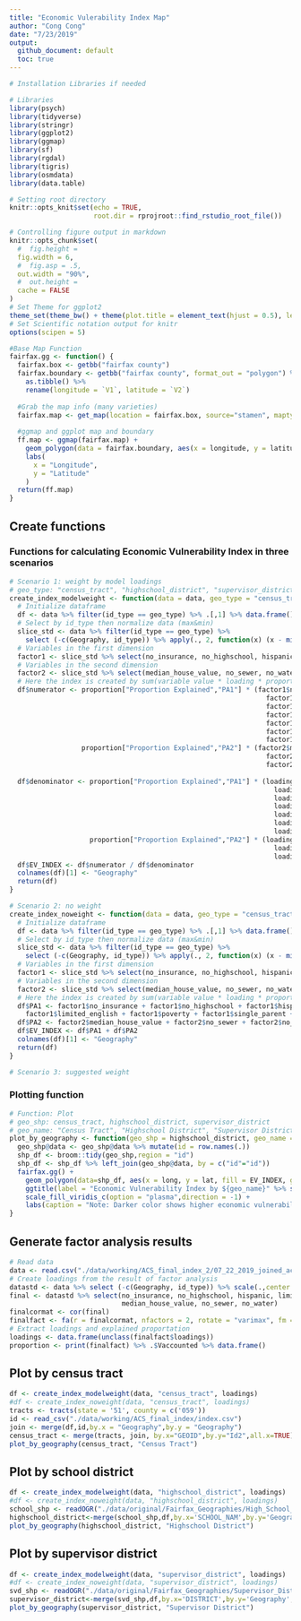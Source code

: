 ```yaml
---
title: "Economic Vulerability Index Map"
author: "Cong Cong"
date: "7/23/2019"
output:
  github_document: default
  toc: true
---
```


```r
# Installation Libraries if needed

# Libraries
library(psych)
library(tidyverse)
library(stringr)
library(ggplot2)
library(ggmap)
library(sf)
library(rgdal)
library(tigris)
library(osmdata)
library(data.table)

# Setting root directory
knitr::opts_knit$set(echo = TRUE,
                     root.dir = rprojroot::find_rstudio_root_file())

# Controlling figure output in markdown
knitr::opts_chunk$set(
  #  fig.height =   
  fig.width = 6,
  #  fig.asp = .5,
  out.width = "90%",
  #  out.height = 
  cache = FALSE
)
# Set Theme for ggplot2
theme_set(theme_bw() + theme(plot.title = element_text(hjust = 0.5), legend.position = "bottom"))
# Set Scientific notation output for knitr
options(scipen = 5)
```


```r
#Base Map Function
fairfax.gg <- function() {
  fairfax.box <- getbb("fairfax county")
  fairfax.boundary <- getbb("fairfax county", format_out = "polygon") %>%
    as.tibble() %>%
    rename(longitude = `V1`, latitude = `V2`)
  
  #Grab the map info (many varieties)
  fairfax.map <- get_map(location = fairfax.box, source="stamen", maptype="watercolor", crop = TRUE)
  
  #ggmap and ggplot map and boundary
  ff.map <- ggmap(fairfax.map) +
    geom_polygon(data = fairfax.boundary, aes(x = longitude, y = latitude), colour = "black", size = 1, alpha = 0.1) +
    labs(
      x = "Longitude",
      y = "Latitude"
    )
  return(ff.map)
}
```

## Create functions 
### Functions for calculating Economic Vulnerability Index in three scenarios
```r
# Scenario 1: weight by model loadings
# geo_type: "census_tract", "highschool_district", "supervisor_district"
create_index_modelweight <- function(data = data, geo_type = "census_tract", loadings = loadings){
  # Initialize dataframe
  df <- data %>% filter(id_type == geo_type) %>% .[,1] %>% data.frame()
  # Select by id_type then normalize data (max&min)
  slice_std <- data %>% filter(id_type == geo_type) %>%
    select (-c(Geography, id_type)) %>% apply(., 2, function(x) (x - min(x))/(max(x)-min(x))) %>% data.frame()
  # Variables in the first dimension
  factor1 <- slice_std %>% select(no_insurance, no_highschool, hispanic, limited_english, poverty, single_parent, no_vehicle)
  # Variables in the second dimension
  factor2 <- slice_std %>% select(median_house_value, no_sewer, no_water)
  # Here the index is created by sum(variable value * loading * proportion explained)/sum(loading * proportion explained)
  df$numerator <- proportion["Proportion Explained","PA1"] * (factor1$no_insurance * loadings["no_insurance","PA1"] +
                                                                factor1$no_highschool * loadings["no_highschool","PA1"] +
                                                                factor1$hispanic * loadings["hispanic","PA1"] +
                                                                factor1$limited_english * loadings["limited_english","PA1"] +
                                                                factor1$poverty * loadings["poverty","PA1"] +
                                                                factor1$single_parent * loadings["single_parent","PA1"] +
                                                                factor1$no_vehicle * loadings["no_vehicle","PA1"]) +
                  proportion["Proportion Explained","PA2"] * (factor2$median_house_value * loadings["median_house_value","PA2"] +
                                                                factor2$no_sewer * loadings["no_sewer","PA2"] +
                                                                factor2$no_water * loadings["no_water","PA2"])
    
  df$denominator <- proportion["Proportion Explained","PA1"] * (loadings["no_insurance","PA1"] +
                                                                  loadings["no_highschool","PA1"] +
                                                                  loadings["hispanic","PA1"] +
                                                                  loadings["limited_english","PA1"] +
                                                                  loadings["poverty","PA1"] +
                                                                  loadings["single_parent","PA1"] +
                                                                  loadings["no_vehicle","PA1"])+
                    proportion["Proportion Explained","PA2"] * (loadings["median_house_value","PA2"] +
                                                                  loadings["no_sewer","PA2"] +
                                                                  loadings["no_water","PA2"])
  df$EV_INDEX <- df$numerator / df$denominator
  colnames(df)[1] <- "Geography"
  return(df)
}

# Scenario 2: no weight
create_index_noweight <- function(data = data, geo_type = "census_tract", loadings = loadings){
  # Initialize dataframe
  df <- data %>% filter(id_type == geo_type) %>% .[,1] %>% data.frame()
  # Select by id_type then normalize data (max&min)
  slice_std <- data %>% filter(id_type == geo_type) %>%
    select (-c(Geography, id_type)) %>% apply(., 2, function(x) (x - min(x))/(max(x)-min(x))) %>% data.frame()
  # Variables in the first dimension
  factor1 <- slice_std %>% select(no_insurance, no_highschool, hispanic, limited_english, poverty, single_parent, no_vehicle)
  # Variables in the second dimension
  factor2 <- slice_std %>% select(median_house_value, no_sewer, no_water)
  # Here the index is created by sum(variable value * loading * proportion explained)/sum(loading * proportion explained)
  df$PA1 <- factor1$no_insurance + factor1$no_highschool + factor1$hispanic +
    factor1$limited_english + factor1$poverty + factor1$single_parent + factor1$no_vehicle
  df$PA2 <- factor2$median_house_value + factor2$no_sewer + factor2$no_water
  df$EV_INDEX <- df$PA1 + df$PA2
  colnames(df)[1] <- "Geography"
  return(df)
}

# Scenario 3: suggested weight

```


### Plotting function
```r
# Function: Plot
# geo_shp: census_tract, highschool_district, supervisor_district
# geo_name: "Census Tract", "Highschool District", "Supervisor District"
plot_by_geography <- function(geo_shp = highschool_district, geo_name = "Highschool District"){
  geo_shp@data <- geo_shp@data %>% mutate(id = row.names(.))
  shp_df <- broom::tidy(geo_shp,region = "id")
  shp_df <- shp_df %>% left_join(geo_shp@data, by = c("id"="id"))
  fairfax.gg() + 
    geom_polygon(data=shp_df, aes(x = long, y = lat, fill = EV_INDEX, group = group))+
    ggtitle(label = "Economic Vulnerability Index by ${geo_name}" %>% str_interp()) +
    scale_fill_viridis_c(option = "plasma",direction = -1) +
    labs(caption = "Note: Darker color shows higher economic vulnerability.")
}

```

## Generate factor analysis results
```r
# Read data
data <- read.csv("./data/working/ACS_final_index_2/07_22_2019_joined_acs_final.csv")  %>% na.omit() 
# Create loadings from the result of factor analysis
datastd <- data %>% select (-c(Geography, id_type)) %>% scale(.,center = TRUE, scale = TRUE) %>% data.frame()
final <- datastd %>% select(no_insurance, no_highschool, hispanic, limited_english, poverty, single_parent, no_vehicle,
                            median_house_value, no_sewer, no_water)
finalcormat <- cor(final)
finalfact <- fa(r = finalcormat, nfactors = 2, rotate = "varimax", fm = "pa")
# Extract loadings and explained proportation
loadings <- data.frame(unclass(finalfact$loadings)) 
proportion <- print(finalfact) %>% .$Vaccounted %>% data.frame()
```

## Plot by census tract
```r
df <- create_index_modelweight(data, "census_tract", loadings)
#df <- create_index_noweight(data, "census_tract", loadings)
tracts <- tracts(state = '51', county = c('059'))
id <- read_csv("./data/working/ACS_final_index/index.csv")
join <- merge(df,id,by.x = "Geography",by.y = "Geography")
census_tract <- merge(tracts, join, by.x="GEOID",by.y="Id2",all.x=TRUE)
plot_by_geography(census_tract, "Census Tract")
```

## Plot by school district
```r
df <- create_index_modelweight(data, "highschool_district", loadings)
#df <- create_index_noweight(data, "highschool_district", loadings)
school_shp <- readOGR("./data/original/Fairfax_Geographies/High_School_Attendance_Areas/High_School_Attendance_Areas.shp")
highschool_district<-merge(school_shp,df,by.x='SCHOOL_NAM',by.y='Geography',all.x=TRUE)
plot_by_geography(highschool_district, "Highschool District")
```

## Plot by supervisor district
```r
df <- create_index_modelweight(data, "supervisor_district", loadings)
#df <- create_index_noweight(data, "supervisor_district", loadings)
svd_shp <- readOGR("./data/original/Fairfax_Geographies/Supervisor_Districts/Supervisor_Districts.shp")
supervisor_district<-merge(svd_shp,df,by.x='DISTRICT',by.y='Geography',all.x=TRUE)
plot_by_geography(supervisor_district, "Supervisor District")
```





















